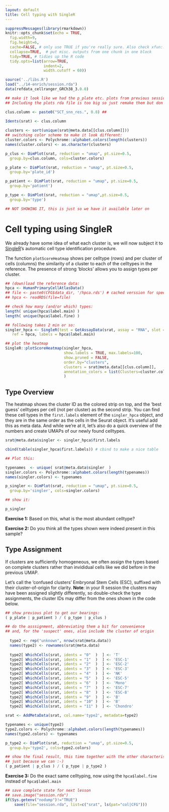 ```yaml
---
layout: default
title: Cell typing with SingleR
---
```


<!-- stuff to make Rmarkdown do what we want:  -->
```r
suppressMessages(library(rmarkdown))
knitr::opts_chunk$set(echo = TRUE,
  fig.width=9,
  fig.height=6,
  cache=FALSE, # only use TRUE if you're really sure. Also check xfun::cache_rds
  collapse=TRUE,  # put misc. outputs from one chunk in one block
  tidy=TRUE, # tidies up the R code
  tidy.opts=list(arrow=TRUE, 
                 indent=2,
                 width.cutoff = 60))
```

<!-- load complete state from previous lesson -->
```r
source('../libs.R')
load("../14-enrich/session.rda")
data(refdata_cellranger_GRCh38_3.0.0)
```

<!--  make it look like we had the p_plate etc. plots from previous session.
Including the plots rda file is too big so just remake them but don't show them
-->

```r

## make it look like we had the p_plate etc. plots from previous session.
## Including the plots rda file is too big so just remake them but don't show them

clus.column <- paste0("SCT_snn_res.", 0.8) ##

Idents(srat) <- clus.column
  
clusters <- sort(unique(srat@meta.data[[clus.column]]))
## switching color scheme to make it look different:
cluster.colors <- Polychrome::alphabet.colors(length(clusters))
names(cluster.colors) <- as.character(clusters)

p_clus <- DimPlot(srat, reduction = "umap", pt.size=0.5, 
  group.by=clus.column, cols=cluster.colors)

p_plate <- DimPlot(srat, reduction = "umap", pt.size=0.5,
  group.by='plate_id')

p_patient <- DimPlot(srat, reduction = "umap", pt.size=0.5,
  group.by='patient')

p_type <- DimPlot(srat, reduction = "umap",pt.size=0.5,
  group.by='type')

## NOT SHOWING IT, this is just so we have it available later on

```

# Cell typing using SingleR

We already have some idea of what each cluster is, we will now subject it
to [SingleR](https://doi.org/10.1038/s41590-018-0276-y)'s automatic cell
type identification procedure.

The function `plotScoreHeatmap` shows per celltype (rows) and per
cluster of cells (columns) the similarity of a cluster to each of the
celltypes in the reference.  The presence of strong 'blocks' allows you
to assign types per cluster.

```R

## (down)load the reference data:
hpca <- HumanPrimaryCellAtlasData()
## file <- paste0(CFG$data_dir, '/hpca.rds') # cached verssion for speed
## hpca <- readRDS(file=file)

## check how many (and/or which) types:
length( unique(hpca$label.main) )
length( unique(hpca$label.fine) )

## following takes 2 min or so:
singler_hpca <- SingleR(test = GetAssayData(srat, assay = "RNA", slot = "data"),
   ref = hpca, labels = hpca$label.main)

## plot the heatmap
SingleR::plotScoreHeatmap(singler_hpca,
                          show.labels = TRUE, max.labels=100,
                          show.pruned = FALSE,
                          order.by="clusters",
                          clusters = srat@meta.data[[clus.column]], 
                          annotation_colors = list(Clusters=cluster.colors)
                          )
```

## Type Overview

The heatmap shows the cluster ID as the colored strip on top, and the
'best guess' celltypes per cell (not per cluster) as the second strip.
You can find these cell types in the `first.labels` element of the
`singler_hpca` object, and they are in the same order as the cells in
the Seurat object. It's useful add this as meta data. And while we're at
it, let's also do a quick overview of the numbers and create UMAPs of
our newly found celltypes.

```r

srat@meta.data$singler <- singler_hpca$first.labels

cbind(table(singler_hpca$first.labels)) # cbind to make a nice table

## Plot this:

typenames  <- unique( srat@meta.data$singler  )
singler.colors <- Polychrome::alphabet.colors(length(typenames))
names(singler.colors) <- typenames

p_singler <- DimPlot(srat, reduction = "umap", pt.size=0.5, 
  group.by='singler', cols=singler.colors)

## show it:

p_singler

```

**Exercise 1:** Based on this, what is the most abundant celltype?

**Exercise 2:** Do you think all the types shown were indeed present in this sample?

## Type Assignment

If clusters are sufficiently homogeneous, we often assign the types
based on complete clusters rather than invididual cells like we did
before in the previous UMAP.

Let's call the 'confused clusters' Embryonal Stem Cells (ESC), suffixed
with their cluster-of-origin for clarity.  **Note**: in your R session
the clusters may have been assigned slightly differently, so
double-check the type assignments, the cluster IDs may differ from the
ones shown in the code below.

```r
## show previous plot to get our bearings:
( p_plate | p_patient ) / ( p_type | p_clus )

## do the asssignment, abbreviating them a bit for convenience 
## and, for the 'suspect' ones, also include the cluster of origin
  
  type2 <- rep("unknown", nrow(srat@meta.data))
  names(type2) <- rownames(srat@meta.data)
  
  type2[ WhichCells(srat, idents = "0"  )  ] <- 'T'
  type2[ WhichCells(srat, idents = "1"  )  ] <- 'ESC-1'
  type2[ WhichCells(srat, idents = "2"  )  ] <- 'ESC-2'
  type2[ WhichCells(srat, idents = "3"  )  ] <- 'ESC-3'
  type2[ WhichCells(srat, idents = "4"  )  ] <- 'NK'
  type2[ WhichCells(srat, idents = "5"  )  ] <- 'ESC-5'
  type2[ WhichCells(srat, idents = "6"  )  ] <- 'Mono'
  type2[ WhichCells(srat, idents = "7"  )  ] <- 'ESC-7'
  type2[ WhichCells(srat, idents = "8"  )  ] <- 'ESC-8'
  type2[ WhichCells(srat, idents = "9"  )  ] <- 'B'
  type2[ WhichCells(srat, idents = "10" )  ] <- 'B'
  type2[ WhichCells(srat, idents = "11" )  ] <- 'Chondro'

srat <- AddMetaData(srat, col.name='type2', metadata=type2)

typenames <- unique(type2)
type2.colors <- Polychrome::alphabet.colors(length(typenames))
names(type2.colors) <- typenames

p_type2 <- DimPlot(srat, reduction = "umap", pt.size=0.5, 
  group.by='type2', cols=type2.colors)

## show the final result, this time together with the other characteristics
## just because we can :-)
( p_patient | p_clus ) / ( p_type | p_type2 )

```

<!-- In the previous run, 'Chondro' was lumped together under the term
  'Mesenchymal'. Do that during the evaluation.
  -->

**Exercise 3:** Do the exact same celltyping, now using the
`hpca$label.fine` instead of `hpca$label.main`

<!-- lastly, save the complete sesssion for the next time -->
```r
## save complete state for next lesson
## save.image("session.rda")
if(Sys.getenv("nodump")!="TRUE")
    save(file="session.rda", list=c("srat", ls(pat="col|CFG")))
```
